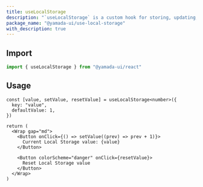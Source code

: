 ```yaml
---
title: useLocalStorage
description: "`useLocalStorage` is a custom hook for storing, updating, and retrieving values in local storage."
package_name: "@yamada-ui/use-local-storage"
with_description: true
---
```


## Import

```ts
import { useLocalStorage } from "@yamada-ui/react"
```

## Usage

```tsx functional=true
const [value, setValue, resetValue] = useLocalStorage<number>({
  key: "value",
  defaultValue: 1,
})

return (
  <Wrap gap="md">
    <Button onClick={() => setValue((prev) => prev + 1)}>
      Current Local Storage value: {value}
    </Button>

    <Button colorScheme="danger" onClick={resetValue}>
      Reset Local Storage value
    </Button>
  </Wrap>
)
```
